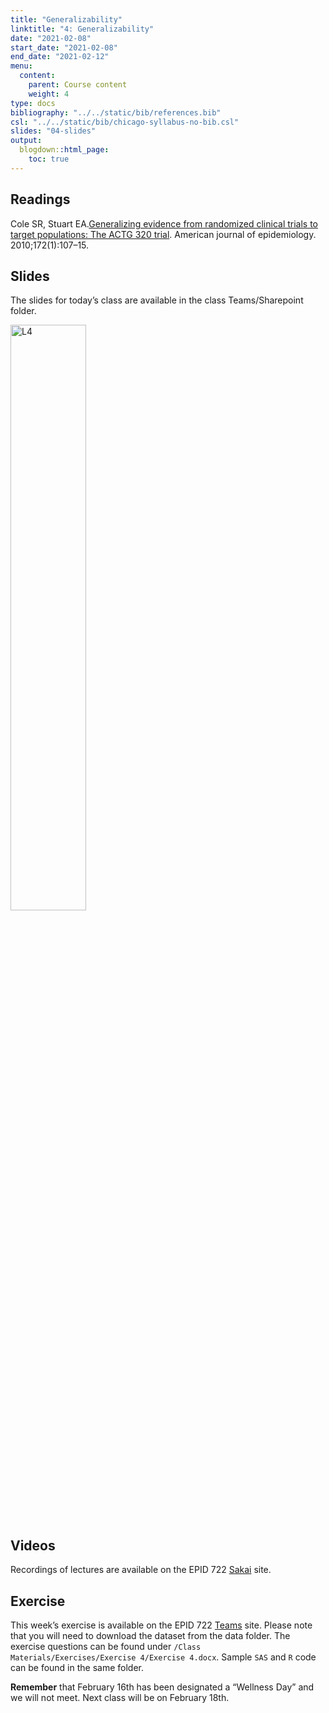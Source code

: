 ```yaml
---
title: "Generalizability"
linktitle: "4: Generalizability"
date: "2021-02-08"
start_date: "2021-02-08"
end_date: "2021-02-12"
menu:
  content:
    parent: Course content
    weight: 4
type: docs
bibliography: "../../static/bib/references.bib"
csl: "../../static/bib/chicago-syllabus-no-bib.csl"
slides: "04-slides"
output:
  blogdown::html_page:
    toc: true
---
```


## Readings

<i class="fas fa-book"></i> Cole SR, Stuart EA.[ Generalizing evidence from randomized clinical trials to target populations: The ACTG 320 trial](https://academic-oup-com.libproxy.lib.unc.edu/aje/article/172/1/107/82724). American journal of epidemiology. 2010;172(1):107–15. 

## Slides

The slides for today's class are available in the class Teams/Sharepoint folder.

[![L4](/slides/02-slides.png){width=49%}](https://adminliveunc.sharepoint.com/sites/EPID7222021/Class%20Materials/Forms/AllItems.aspx?newTargetListUrl=%2Fsites%2FEPID7222021%2FClass%20Materials&viewpath=%2Fsites%2FEPID7222021%2FClass%20Materials%2FForms%2FAllItems%2Easpx&viewid=23791aee%2D5f6d%2D4b22%2Da7b3%2D738269b4e786&id=%2Fsites%2FEPID7222021%2FClass%20Materials%2FSlides)

## Videos

Recordings of lectures are available on the EPID 722 [Sakai](https://www.sakai.unc.edu) site.


## Exercise

This week's exercise is available on the EPID 722 [Teams](https://teams.microsoft.com) site. Please note that you will need to download the dataset from the data folder. The exercise questions can be found under `/Class Materials/Exercises/Exercise 4/Exercise 4.docx`. Sample `SAS` and `R` code can be found in the same folder.

:::fyi
**Remember** that February 16th has been designated a "Wellness Day" and we will not meet. Next class will be on February 18th.
:::
